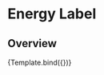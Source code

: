 

<Meta title="Components/Data display/Energy Label" component={EnergyLabel} />


# Energy Label

## Overview

<Canvas>
  <Story
    name="Energy Label"
    args={{
      efficiency: 'A',
    }}
    argTypes={{
      efficiency: {
        options: ['A', 'B', 'C', 'D', 'E', 'F', 'G'],
        control: 'select',
      },
    }}
  >
    {Template.bind({})}
  </Story>
</Canvas>
